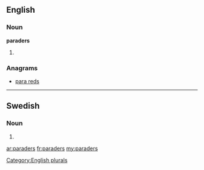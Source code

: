 ==English==

===Noun===
'''paraders'''

# {{plural of|[[parader]]}}

===Anagrams===
* [[para reds#English|para reds]]

[[Category:English plurals]]

----

==Swedish==

===Noun===
{{head|sv|noun form}}

# {{sv-noun-form-indef-gen-pl|parad}}

[[ar:paraders]]
[[fr:paraders]]
[[my:paraders]]